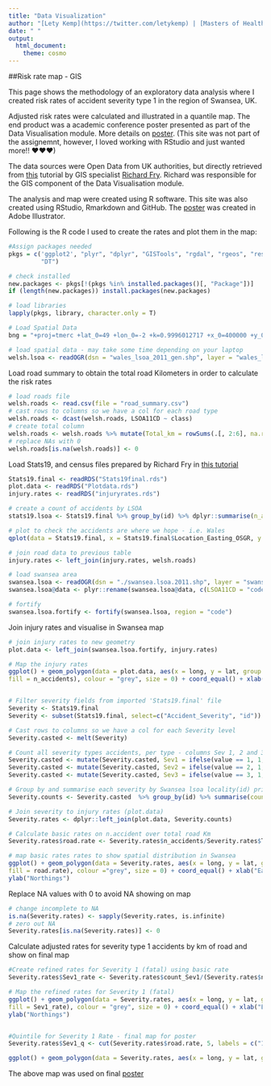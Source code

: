 ```yaml
---
title: "Data Visualization"
author: "[Lety Kemp](https://twitter.com/letykemp) | [Masters of Health Data Science](http://www.swansea.ac.uk/medicine/learningandteaching/msc-health-data-science/)"
date: " "
output:
  html_document:
    theme: cosmo
---
```



##Risk rate map - GIS

This page shows the methodology of an exploratory data analysis where I created risk rates of accident severity type 1 in the region of Swansea, UK. 

Adjusted risk rates were calculated and illustrated in a quantile map. The end product was a academic conference poster presented as part of the Data Visualisation module. More details on [poster](Poster_A3_DataViz.pdf). (This site was not part of the assignemnt, however, I loved working with RStudio and just wanted more!! ♥♥♥)

The data sources were Open Data from UK authorities, but directly retrieved from [this](http://richfry.github.io/Exposure.html#introduction) tutorial by GIS specialist [Richard Fry](https://twitter.com/richfry). Richard was responsible for the GIS component of the Data Visualisation module.

The analysis and map were created using R software. This site was also created using RStudio, Rmarkdown and GitHub. The [poster](Poster_A3_DataViz.pdf) was created in Adobe Illustrator.


Following is the R code I used to create the rates and plot them in the map:
```r


#Assign packages needed 
pkgs = c('ggplot2', "plyr", "dplyr", "GISTools", "rgdal", "rgeos", "reshape2", 
         "DT")

# check installed
new.packages <- pkgs[!(pkgs %in% installed.packages()[, "Package"])]
if (length(new.packages)) install.packages(new.packages)

# load libraries
lapply(pkgs, library, character.only = T)

# Load Spatial Data
bng = "+proj=tmerc +lat_0=49 +lon_0=-2 +k=0.9996012717 +x_0=400000 +y_0=-100000 +ellps=airy +datum=OSGB36 +units=m +no_defs"

# load spatial data - may take some time depending on your laptop
welsh.lsoa <- readOGR(dsn = "wales_lsoa_2011_gen.shp", layer = "wales_lsoa_2011_gen", p4s = bng)

```

Load road summary to obtain the total road Kilometers in order to calculate the risk rates


```r
# load roads file
welsh.roads <- read.csv(file = "road_summary.csv")
# cast rows to columns so we have a col for each road type
welsh.roads <- dcast(welsh.roads, LSOA11CD ~ class)
# create total column
welsh.roads <- welsh.roads %>% mutate(Total_km = rowSums(.[, 2:6], na.rm = T))
# replace NAs with 0
welsh.roads[is.na(welsh.roads)] <- 0
```

Load Stats19, and census files prepared by Richard Fry in [this tutorial](http://richfry.github.io/Exposure.html#introduction) 

```r

Stats19.final <- readRDS("Stats19final.rds")
plot.data <- readRDS("Plotdata.rds") 
injury.rates <- readRDS("injuryrates.rds")

# create a count of accidents by LSOA
stats19.lsoa <- Stats19.final %>% group_by(id) %>% dplyr::summarise(n_accidents = n())

# plot to check the accidents are where we hope - i.e. Wales
qplot(data = Stats19.final, x = Stats19.final$Location_Easting_OSGR, y = Stats19.final$Location_Northing_OSGR, xlab = "Eastings", ylab = "Northings") + coord_equal()

# join road data to previous table
injury.rates <- left_join(injury.rates, welsh.roads)

# load swansea area
swansea.lsoa <- readOGR(dsn = "./swansea.lsoa.2011.shp", layer = "swansea.lsoa.2011", p4s = bng)
swansea.lsoa@data <- plyr::rename(swansea.lsoa@data, c(LSOA11CD = "code"))

# fortify
swansea.lsoa.fortify <- fortify(swansea.lsoa, region = "code")

```
Join injury rates and visualise in Swansea map 

```r

# join injury rates to new geometry
plot.data <- left_join(swansea.lsoa.fortify, injury.rates)

# Map the injury rates
ggplot() + geom_polygon(data = plot.data, aes(x = long, y = lat, group = group, 
fill = n_accidents), colour = "grey", size = 0) + coord_equal() + xlab("Eastings") + ylab("Northings")


# Filter severity fields from imported 'Stats19.final' file
Severity <- Stats19.final
Severity <- subset(Stats19.final, select=c("Accident_Severity", "id"))

# Cast rows to columns so we have a col for each Severity level
Severity.casted <- melt(Severity)

# Count all severity types accidents, per type - columns Sev 1, 2 and 3
Severity.casted <- mutate(Severity.casted, Sev1 = ifelse(value == 1, 1, 0)) 
Severity.casted <- mutate(Severity.casted, Sev2 = ifelse(value == 2, 1, 0))
Severity.casted <- mutate(Severity.casted, Sev3 = ifelse(value == 3, 1, 0))

# Group by and summarise each severity by Swansea lsoa locality(id) prior to joining
Severity.counts <- Severity.casted  %>% group_by(id) %>% summarise(count_Sev1 = sum(Sev1), count_Sev2 = sum(Sev2), count_Sev3 = sum(Sev3))

# Join severity to injury rates (plot.data)
Severity.rates <- dplyr::left_join(plot.data, Severity.counts)

# Calculate basic rates on n.accident over total road Km
Severity.rates$road.rate <- Severity.rates$n_accidents/Severity.rates$Total_km

# map basic rates rates to show spatial distribution in Swansea
ggplot() + geom_polygon(data = Severity.rates, aes(x = long, y = lat, group = group, 
fill = road.rate), colour ="grey", size = 0) + coord_equal() + xlab("Eastings") + 
ylab("Northings")

```

Replace NA values with 0 to avoid NA showing on map

```r

# change incomplete to NA
is.na(Severity.rates) <- sapply(Severity.rates, is.infinite)
# zero out NA
Severity.rates[is.na(Severity.rates)] <- 0
```


Calculate adjusted rates for severity type 1 accidents by km of road and show on final map

```r

#Create refined rates for Severity 1 (fatal) using basic rate
Severity.rates$Sev1_rate <- Severity.rates$count_Sev1/(Severity.rates$n_accidents * Severity.rates$road.rate)

# Map the refined rates for Severity 1 (fatal)
ggplot() + geom_polygon(data = Severity.rates, aes(x = long, y = lat, group = group, 
fill = Sev1_rate), colour = "grey", size = 0) + coord_equal() + xlab("Eastings") + 
ylab("Northings")


#Quintile for Severity 1 Rate - final map for poster
Severity.rates$Sev1_q <- cut(Severity.rates$road.rate, 5, labels = c("1", "2", "3", "4", "5"))

ggplot() + geom_polygon(data = Severity.rates, aes(x = long, y = lat, group = group, fill = Sev1_q), colour = "grey", size = 0) + scale_fill_brewer(type = "seq", palette = "Blues") + coord_equal() + xlab("Eastings") + ylab("Northings")

```

The above map was used on final [poster](Poster_A3_DataViz.pdf)
